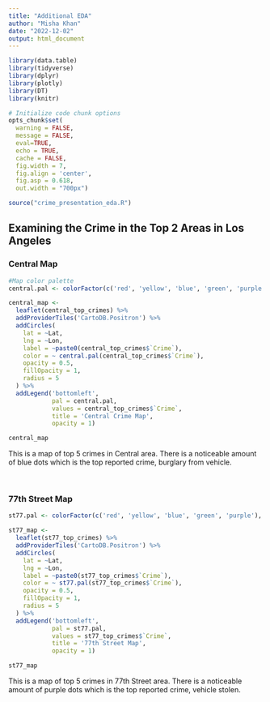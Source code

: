```yaml
--- 
title: "Additional EDA"
author: "Misha Khan"
date: "2022-12-02"
output: html_document
---
```


```r
library(data.table)
library(tidyverse)
library(dplyr)
library(plotly)
library(DT) 
library(knitr)

# Initialize code chunk options
opts_chunk$set(
  warning = FALSE,
  message = FALSE,
  eval=TRUE,
  echo = TRUE,
  cache = FALSE,
  fig.width = 7, 
  fig.align = 'center',
  fig.asp = 0.618,
  out.width = "700px")

source("crime_presentation_eda.R")
```

## Examining the Crime in the Top 2 Areas in Los Angeles 
### Central Map
```r
#Map color palette
central.pal <- colorFactor(c('red', 'yellow', 'blue', 'green', 'purple'), domain = central_top_crimes$`Crime`)

central_map <- 
  leaflet(central_top_crimes) %>%  
  addProviderTiles('CartoDB.Positron') %>% 
  addCircles(
    lat = ~Lat, 
    lng = ~Lon,
    label = ~paste0(central_top_crimes$`Crime`),
    color = ~ central.pal(central_top_crimes$`Crime`),
    opacity = 0.5,
    fillOpacity = 1,
    radius = 5
  ) %>%
  addLegend('bottomleft', 
            pal = central.pal,  
            values = central_top_crimes$`Crime`,
            title = 'Central Crime Map', 
            opacity = 1)
```
```r
central_map
```

This is a map of top 5 crimes in Central area. There is a noticeable amount of blue dots which is the top reported crime, burglary from vehicle.

<br>

### 77th Street Map
```r

st77.pal <- colorFactor(c('red', 'yellow', 'blue', 'green', 'purple'), domain = st77_top_crimes$`Crime`)

st77_map <- 
  leaflet(st77_top_crimes) %>%  
  addProviderTiles('CartoDB.Positron') %>% 
  addCircles(
    lat = ~Lat, 
    lng = ~Lon,
    label = ~paste0(st77_top_crimes$`Crime`),
    color = ~ st77.pal(st77_top_crimes$`Crime`),
    opacity = 0.5,
    fillOpacity = 1,
    radius = 5
  ) %>%
  addLegend('bottomleft', 
            pal = st77.pal,  
            values = st77_top_crimes$`Crime`,
            title = '77th Street Map', 
            opacity = 1)
```

```r
st77_map
```

This is a map of top 5 crimes in 77th Street area. There is a noticeable amount of purple dots which is the top reported crime, vehicle stolen.

<br>




